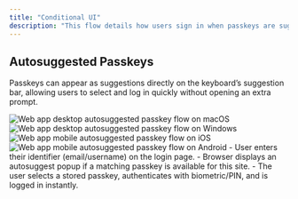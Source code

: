 ```yaml
---
title: "Conditional UI"
description: "This flow details how users sign in when passkeys are suggested based on context or user action. The flow improves both security and convenience by conditionally offering a password-less login."
---
```


## Autosuggested Passkeys

Passkeys can appear as suggestions directly on the keyboard’s suggestion bar, allowing users to select and log in quickly without opening an extra prompt.

<Tabs>
  <Tab title="macOS">
    <Frame caption="macOS autosuggested passkey flow">
      <img src="/images/authentication-flow/web-app/desktop/autosuggest-passkeys-macos.png" alt="Web app desktop autosuggested passkey flow on macOS" />
    </Frame>
  </Tab>

<Tab title="Windows">
    <Frame caption="Windows autosuggested passkey flow">
        <img
            src="/images/authentication-flow/web-app/desktop/autosuggest-passkeys-windows.png"
            alt="Web app desktop autosuggested passkey flow on Windows"
        />
    </Frame>
</Tab>

<Tab title="iOS">
    <Frame caption="iOS autosuggested passkey flow">
        <img
            src="/images/authentication-flow/web-app/mobile/autosuggest-passkeys-ios.png"
            alt="Web app mobile autosuggested passkey flow on iOS"
        />
    </Frame>
</Tab>

  <Tab title="Android">
    <Frame caption="Android autosuggested passkey flow">
      <img src="/images/authentication-flow/web-app/mobile/autosuggest-passkeys-android.png" alt="Web app mobile autosuggested passkey flow on Android" />
    </Frame>
  </Tab>
</Tabs>

<Steps>
    <Step title="Login via auto-suggested passkey in keyboard">
        - User enters their identifier (email/username) on the login page.
        - Browser displays an autosuggest popup if a matching passkey is available for this site.
        - The user selects a stored passkey, authenticates with biometric/PIN, and is logged in instantly.
    </Step>

</Steps>
